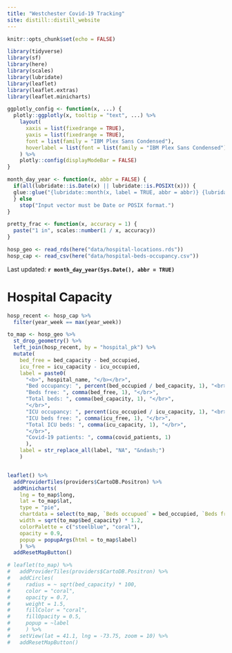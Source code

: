---
title: "Westchester Covid-19 Tracking"
site: distill::distill_website
---

```{r setup, include=FALSE}
knitr::opts_chunk$set(echo = FALSE)

library(tidyverse)
library(sf)
library(here)
library(scales)
library(lubridate)
library(leaflet)
library(leaflet.extras)
library(leaflet.minicharts)
```

```{r xaringan-panelset, echo=FALSE}
ggplotly_config <- function(x, ...) {
  plotly::ggplotly(x, tooltip = "text", ...) %>%
    layout(
      xaxis = list(fixedrange = TRUE),
      yaxis = list(fixedrange = TRUE),
      font = list(family = "IBM Plex Sans Condensed"),
      hoverlabel = list(font = list(family = "IBM Plex Sans Condensed"))
    ) %>%
    plotly::config(displayModeBar = FALSE)
}

month_day_year <- function(x, abbr = FALSE) {
  if(all(lubridate::is.Date(x) || lubridate::is.POSIXt(x))) {
  glue::glue("{lubridate::month(x, label = TRUE, abbr = abbr)} {lubridate::day(x)}, {lubridate::year(x)}")
  } else
    stop("Input vector must be Date or POSIX format.")
}

pretty_frac <- function(x, accuracy = 1) {
  paste("1 in", scales::number(1 / x, accuracy))
}
```

```{r read_in_data}
hosp_geo <- read_rds(here("data/hospital-locations.rds"))
hosp_cap <- read_csv(here("data/hospital-beds-occupancy.csv"))
```

Last updated: **`r month_day_year(Sys.Date(), abbr = TRUE)`**

# Hospital Capacity

```{r hosp_cap_map, out.height="600px", out.width="600px"}
hosp_recent <- hosp_cap %>% 
  filter(year_week == max(year_week))

to_map <- hosp_geo %>%
  st_drop_geometry() %>% 
  left_join(hosp_recent, by = "hospital_pk") %>%
  mutate(
    bed_free = bed_capacity - bed_occupied,
    icu_free = icu_capacity - icu_occupied,
    label = paste0(
      "<b>", hospital_name, "</b></br>",
      "Bed occupancy: ", percent(bed_occupied / bed_capacity, 1), "<br>",
      "Beds free: ", comma(bed_free, 1), "</br>",   
      "Total beds: ", comma(bed_capacity, 1), "</br>",
      "</br>",
      "ICU occupancy: ", percent(icu_occupied / icu_capacity, 1), "<br>",
      "ICU beds free: ", comma(icu_free, 1), "</br>",
      "Total ICU beds: ", comma(icu_capacity, 1), "</br>",
      "</br>",
      "Covid-19 patients: ", comma(covid_patients, 1)
      ),
    label = str_replace_all(label, "NA", "&ndash;")
    )


leaflet() %>%
  addProviderTiles(providers$CartoDB.Positron) %>%
  addMinicharts(
    lng = to_map$long,
    lat = to_map$lat,
    type = "pie",
    chartdata = select(to_map, `Beds occupued` = bed_occupied, `Beds free` = bed_free),
    width = sqrt(to_map$bed_capacity) * 1.2,
    colorPalette = c("steelblue", "coral"),
    opacity = 0.9,
    popup = popupArgs(html = to_map$label)
    ) %>%
  addResetMapButton()

# leaflet(to_map) %>%
#   addProviderTiles(providers$CartoDB.Positron) %>%
#   addCircles(
#     radius = ~ sqrt(bed_capacity) * 100,
#     color = "coral",
#     opacity = 0.7,
#     weight = 1.5,
#     fillColor = "coral",
#     fillOpacity = 0.5,
#     popup = ~label
#     ) %>%
#   setView(lat = 41.1, lng = -73.75, zoom = 10) %>%
#   addResetMapButton()

```
